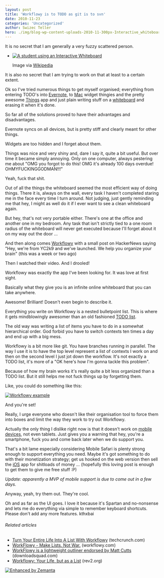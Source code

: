 ```yaml
---
layout: post
title: 'Workflowy is to TODO as git is to svn'
date: 2010-11-23
categories: 'Uncategorized'
author: Swizec Teller
hero: ./img/blog-wp-content-uploads-2010-11-300px-Interactive_whiteboard2.jpg
---
```

It is no secret that I am generally a very fuzzy scattered person.

- [![A student using an Interactive Whiteboard](./img/blog-wp-content-uploads-2010-11-300px-Interactive_whiteboard2.jpg "A student using an Interactive Whiteboard")](http://commons.wikipedia.org/wiki/File:Interactive_whiteboard2.jpg)

  Image via [Wikipedia](http://commons.wikipedia.org/wiki/File:Interactive_whiteboard2.jpg)

It is also no secret that I am trying to work on that at least to a certain extent.



Ok so I've tried numerous things to get myself organised; everything from entering TODO's into [Evernote](http://www.evernote.com "Evernote"), to [Mac](http://en.wikipedia.org/wiki/Macintosh "Macintosh") widget thingies and the pretty awesome [Things](http://culturedcode.com/things/) app and just plain writing stuff on a [whiteboard](http://en.wikipedia.org/wiki/Whiteboard "Whiteboard") and erasing it when it's done.



So far all of the solutions proved to have their advantages and disadvantages.



Evernote syncs on all devices, but is pretty stiff and clearly meant for other things.



Widgets are too hidden and I forget about them.



Things was nice and very shiny and, dare I say it, quite a bit useful. But over time it became simply annoying. Only on one computer, always pestering me about "OMG you forgot to do this! OMG it's already 100 days overdue! OHMYFUCKINGGODMAN!!!"



Yeah, fuck that shit.



Out of all the things the whiteboard seemed the most efficient way of doing things. There it is, always on the wall, every task I haven't completed staring me in the face every time I turn around. Not judging, just gently reminding me that hey, I might as well do it if I ever want to see a clean whiteboard again.



But hey, that's not very portable either. There's one at the office and another one in my bedroom. Any task that isn't strictly tied to a one room radius of the whiteboard will never get executed because I'll forget about it on my way out the door ...



And then along comes [Workflowy](http://workflowy.com) with a small post on HackerNews saying "Hey, we're from YC2k9 and we've launched. We help you organize your brain" (this was a week or two ago)



Then I watched their video. And I drooled!



Workflowy was exactly the app I've been looking for. It was love at first sight.



Basically what they give you is an infinite online whiteboard that you can take anywhere.



Awesome! Brilliant! Doesn't even begin to describe it.



Everything you write on Workflowy is a nested bulletpoint list. This is where it gets mindblowingly awesomer than an old fashioned [TODO list](http://en.wikipedia.org/wiki/Time_management "Time management").



The old way was writing a list of items you have to do in a somewhat hierarchical order. God forbid you have to switch contexts ten times a day and end up with a big mess.



Workflowy is a bit more like git. You have branches running in parallel. The way I use it is to have the top level represent a list of contexts I work on and then on the second level I just jot down the workflow. It's not exactly a TODO list, it's more of a "OK here's how I'm gonna tackle this problem".



Because of how my brain works it's really quite a bit less organized than a TODO list. But it still helps me not fuck things up by forgetting them.



Like, you could do something like this:



[![](http://swizec.com/blog/wp-content/uploads/2010/11/Screen-shot-2010-11-24-at-12.33.17-AM.png "Workflowy example")](./img/blog-wp-content-uploads-2010-11-Screen-shot-2010-11-24-at-12.33.17-AM.png)



And you're set!



Really, I urge everyone who doesn't like their organisation tool to force them into boxes and limit the way they work to try out Workflowy.



Actually the only thing I dislike right now is that it doesn't work on [mobile devices](http://en.wikipedia.org/wiki/Mobile_device "Mobile device"), not even tablets. Just gives you a warning that hey, you're a smartphone, fuck you and come back later when we do support you.



That's a bit lame especially considering Mobile Safari is plenty strong enough to support everything you need. Maybe it's got something to do with their monetization strategy; get us hooked on the web version then sell the [iOS](http://developer.apple.com/iphone "IOS (Apple)") app for shitloads of money ... (hopefully this loving post is enough to get them to give me free stuff :P)



_Update: apparently a MVP of mobile support is due to come out in a few days._



Anyway, yeah, try them out. They're cool.



Oh and as far as the UI goes. I love it because it's Spartan and no-nonsense and lets me do everything via simple to remember keyboard shortcuts. Please don't add any more features. kthxbai

###### Related articles

- [Turn Your Entire Life Into A List With Workflowy](http://techcrunch.com/2010/11/04/workflow/) (techcrunch.com)
- [WorkFlowy - Make Lists. Not War.](http://www.workflowy.com/) (workflowy.com)
- [WorkFlowy is a lightweight outliner endorsed by Matt Cutts](http://www.downloadsquad.com/2010/11/11/workflowy-is-a-lightweight-outliner-endorsed-by-matt-cutts/?icid=zemanta) (downloadsquad.com)
- [Workflowy: Your Life, but as a List](http://www.rev2.org/2010/11/05/workflowy-your-life-but-as-a-list/) (rev2.org)

[![Enhanced by Zemanta](http://img.zemanta.com/zemified_e.png?x-id=26741015-ee45-4036-92b6-b648be498ad4)](http://www.zemanta.com/ "Enhanced by Zemanta")
